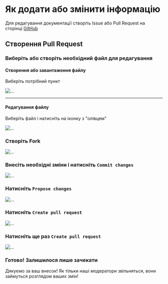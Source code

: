 
# Як додати або змінити інформацію

Для редагування документації створіть Issue або Pull Request на сторінці [GitHub](https://github.com/PSIget/SonUE-Docs)

## Створення Pull Request

<Steps>

### Виберіть або створіть необхідний файл для редагування

#### Створення або завантаження файлу

Виберіть потрібний пункт

![...](./doc-public.ru/img/new-upload-file.png)

---

#### Редагування файлу

Виберіть файл і натисніть на іконку з "олівцем"

![...](./doc-public.ru/img/icon-edit.png)

### Створіть Fork

![...](./doc-public.ru/img/create-fork.png)

### Внесіть необхідні зміни і натисніть `Commit changes`

![...](./doc-public.ru/img/commit-changes.png)

### Натисніть `Propose changes`

![...](./doc-public.ru/img/propose-changes.png)

### Натисніть `Create pull request`

![...](./doc-public.ru/img/create-pull-request.png)

### Натисніть ще раз `Create pull request`

![...](./doc-public.ru/img/create-pull-request-x2.png)

### Готово! Залишилося лише зачекати

</Steps>

Дякуємо за ваш внесок! Як тільки наші модератори звільняться, вони займуться розглядом ваших змін!
